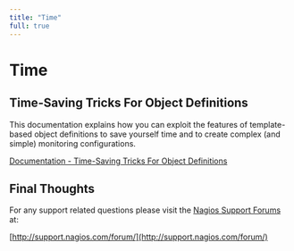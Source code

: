 ---
title: "Time"
full: true
---

# Time

## Time-Saving Tricks For Object Definitions

This documentation explains how you can exploit the features of template-based object definitions to save yourself time and to create complex (and simple) monitoring configurations.

[Documentation - Time-Saving Tricks For Object Definitions](https://assets.nagios.com/downloads/nagioscore/docs/nagioscore/4/en/objecttricks.html "Time-Saving Tricks For Object Definitions")

## Final Thoughts

For any support related questions please visit the [Nagios Support Forums](http://support.nagios.com/forum/) at:

[http://support.nagios.com/forum/](http://support.nagios.com/forum/)